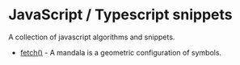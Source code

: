 # JavaScript / Typescript snippets

A collection of javascript algorithms and snippets.

- [fetch()](/snippets/fetch()) - A mandala is a geometric configuration of symbols.
